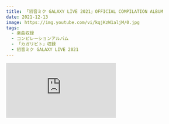 ```yaml
---
title: 「初音ミク GALAXY LIVE 2021」OFFICIAL COMPILATION ALBUM
date: 2021-12-13
image: https://img.youtube.com/vi/kqjKzW1aljM/0.jpg
tags:
  - 楽曲収録
  - コンピレーションアルバム
  - 「カガリビト」収録
  - 初音ミク GALAXY LIVE 2021
---
```


<iframe
  width={560}
  height={315}
  src="https://www.youtube.com/embed/kqjKzW1aljM"
  title="YouTube video player"
  frameBorder={0}
  allow="accelerometer; autoplay; clipboard-write; encrypted-media; gyroscope; picture-in-picture"
  allowFullScreen=""
/>
